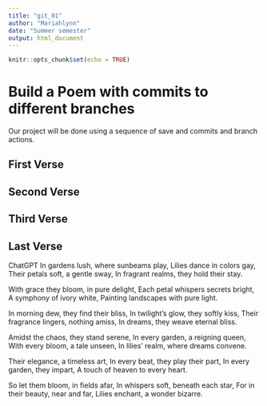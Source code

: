 ```yaml
---
title: "git_01"
author: "Mariahlynn"
date: "Summer semester"
output: html_document
---
```


```r
knitr::opts_chunk$set(echo = TRUE)
```
# Build a Poem with commits to different branches
Our project will be done using a sequence of save and commits and branch actions.
<!-- Do not modify or change any text in "!--" bracketed areas such as this --- these are instructions to
you, if you change any of this the git program will notice it and compromise your git merging strategy !-->

## First Verse 
<!--Put the first five lines of a poem by Lewis Carrol in this section!-->

## Second Verse
<!--Put the first five lines of a poem by Robert Frost here!-->

## Third Verse
<!--Put the first two verses of The Walrus and the Carpenter here!-->

## Last Verse
<!--Put a short poem you created using chatGPT of 20 to 30 lines,here!-->

ChatGPT
In gardens lush, where sunbeams play,
Lilies dance in colors gay,
Their petals soft, a gentle sway,
In fragrant realms, they hold their stay.

With grace they bloom, in pure delight,
Each petal whispers secrets bright,
A symphony of ivory white,
Painting landscapes with pure light.

In morning dew, they find their bliss,
In twilight's glow, they softly kiss,
Their fragrance lingers, nothing amiss,
In dreams, they weave eternal bliss.

Amidst the chaos, they stand serene,
In every garden, a reigning queen,
With every bloom, a tale unseen,
In lilies' realm, where dreams convene.

Their elegance, a timeless art,
In every beat, they play their part,
In every garden, they impart,
A touch of heaven to every heart.

So let them bloom, in fields afar,
In whispers soft, beneath each star,
For in their beauty, near and far,
Lilies enchant, a wonder bizarre.